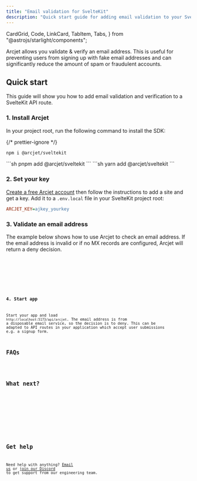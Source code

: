 ```yaml
---
title: "Email validation for SvelteKit"
description: "Quick start guide for adding email validation to your SvelteKit app."
---
```


  CardGrid,
  Code,
  LinkCard,
  TabItem,
  Tabs,
} from "@astrojs/starlight/components";

Arcjet allows you validate & verify an email address. This is useful for
preventing users from signing up with fake email addresses and can significantly
reduce the amount of spam or fraudulent accounts.

<WhatIsArcjet />

## Quick start

This guide will show you how to add email validation and verification to a
SvelteKit API route.

### 1. Install Arcjet

In your project root, run the following command to install the SDK:

{/* prettier-ignore */}
<Tabs>
<TabItem label="npm">
```sh
npm i @arcjet/sveltekit
```
</TabItem>
<TabItem label="pnpm">
```sh
pnpm add @arcjet/sveltekit
```
</TabItem>
<TabItem label="yarn">
```sh
yarn add @arcjet/sveltekit
```
</TabItem>
</Tabs>

### 2. Set your key

[Create a free Arcjet account](https://app.arcjet.com) then follow the
instructions to add a site and get a key. Add it to a `.env.local` file in your
SvelteKit project root:

```ini title=".env.local"
ARCJET_KEY=ajkey_yourkey
```

### 3. Validate an email address

The example below shows how to use Arcjet to check an email address. If the
email address is invalid or if no MX records are configured, Arcjet will return
a deny decision.

<Tabs>
  <TabItem label="TS">
    <Code
      code={Step3TS}
      lang="ts"
      title="/src/routes/api/arcjet/+server/route.ts"
      mark={[{ range: "8-11,16-20" }]}
    />
  </TabItem>
  <TabItem label="JS">
    <Code
      code={Step3JS}
      lang="ts"
      title="/src/routes/api/arcjet/+server/route.js"
      mark={[{ range: "8-11,16-20" }]}
    />
  </TabItem>
</Tabs>

### 4. Start app

Start your app and load `http://localhost:5173/api/arcjet`. The email address is
from a disposable email service, so the decision is to deny. This can be adapted
to API routes in your application which accept user submissions e.g. a signup
form.

## FAQs

<FAQs />

## What next?

<CardGrid>
  <LinkCard
    title="Email validation reference"
    href="/email-validation/reference/sveltekit"
    description="Full details about email validation."
  />
  <LinkCard
    title="Example apps"
    href="https://github.com/arcjet/arcjet-js/tree/main/examples/sveltekit"
    description="Check out our SvelteKit example code in GitHub."
  ></LinkCard>
  <LinkCard
    title="Arcjet Shield"
    href="/shield/quick-start/sveltekit"
    description="Protect your app from common attacks."
  />
  <LinkCard
    title="Bot protection"
    href="/bot-protection/quick-start/sveltekit"
    description="Protect your app from bots and scrapers."
  />
  <LinkCard
    title="Rate limiting"
    href="/rate-limiting/quick-start/sveltekit"
    description="Protect your app from abuse."
  />
  <LinkCard
    title="Signup form protection"
    href="/signup-protection/quick-start/sveltekit"
    description="Protect your signup form from abuse."
  />
  <LinkCard
    title="SDK reference"
    href="/reference/sveltekit"
    description="SvelteKit SDK reference guide."
  />
</CardGrid>

## Get help

Need help with anything? [Email us](mailto:support@arcjet.com) or [join our
Discord](https://discord.gg/TPra6jqZDC) to get support from our
engineering team.

<Comments />
